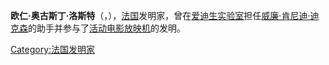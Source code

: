 {{expand|time=2008-02-26}}
'''欧仁·奥古斯丁·洛斯特'''（{{lang-fr|Eugène Augustin Lauste}}，{{bd|1857年|1月17日|1935年|6月27日|catIdx=L}}），[[法国|法国]]发明家，曾在[[爱迪生实验室|爱迪生实验室]]担任[[威廉·肯尼迪·迪克森|威廉·肯尼迪·迪克森]]的助手并参与了[[活动电影放映机|活动电影放映机]]的发明。

{{France-scientist-stub}}
{{Authority control}}
{{DEFAULTSORT:Lauste}}
[[Category:法国发明家|Category:法国发明家]]